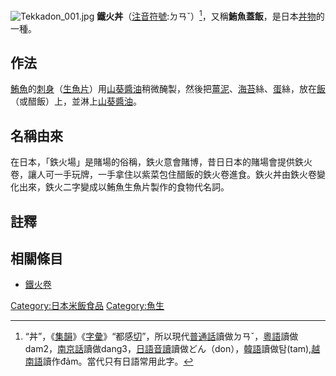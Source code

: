 {{unreferenced|time=2010-11-28}}
[[File:Tekkadon_001.jpg|thumb]]
'''鐵火丼'''（[[注音符號|注音符號]]:ㄉㄢˇ）<ref>“丼”，《[[集韻|集韻]]》《[[字彙|字彙]]》“都感[[反切|切]]”，所以現代[[普通話|普通話]]讀做ㄉㄢˇ，[[粵語|粵語]]讀做dam2，[[南京話|南京話]]讀做dang3，[[日語|日語]][[音讀|音讀]]讀做どん（don），[[韓語|韓語]]讀做탐(tam),[[越南語|越南語]]讀作đảm。當代只有日語常用此字。</ref>，又稱'''鮪魚蓋飯'''，是日本[[丼物|丼物]]的一種。

== 作法 ==
[[鮪魚|鮪魚]]的[[刺身|刺身]]（[[生魚片|生魚片]]）用[[山葵醬油|山葵醬油]]稍微醃製，然後把[[薑泥|薑泥]]、[[海苔|海苔]]絲、[[蛋|蛋]]絲，放在[[飯|飯]]（或醋飯）上，並淋上[[山葵|山葵]][[醬油|醬油]]。

== 名稱由來 ==
在日本，「鉄火場」是賭場的俗稱，鉄火意會賭博，昔日日本的賭場會提供鉄火卷，讓人可一手玩牌，一手拿住以紫菜包住醋飯的鉄火卷進食。鉄火丼由鉄火卷變化出來，鉄火二字變成以鮪魚生魚片製作的食物代名詞。

==註釋==
{{reflist}}

== 相關條目 ==
*[[鐵火卷|鐵火卷]]

{{Tuna|state=autocollapse}}
{{食品小作品}}

[[Category:日本米飯食品|Category:日本米飯食品]]
[[Category:魚生|Category:魚生]]